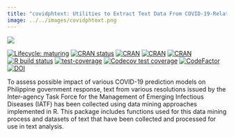 ```yaml
---
title: "covidphtext: Utilities to Extract Text Data From COVID-19-Related Resolutions and Policies From the Philippines"
image: ../../images/covidphtext.png
---
```


::: column-margin
[![](../../images/covidphtext.png)](https://panukatan.io/covidphtext/)
:::

[![Lifecycle: maturing](https://img.shields.io/badge/lifecycle-maturing-blue.svg)](https://www.tidyverse.org/lifecycle/#maturing)
[![CRAN status](https://www.r-pkg.org/badges/version/covidphtext)](https://CRAN.R-project.org/package=covidphtext)
[![CRAN](https://img.shields.io/cran/l/covidphtext.svg)](https://CRAN.R-project.org/package=covidphtext)
[![CRAN](http://cranlogs.r-pkg.org/badges/covidphtext)](https://CRAN.R-project.org/package=covidphtext)
[![CRAN](http://cranlogs.r-pkg.org/badges/grand-total/covidphtext)](https://CRAN.R-project.org/package=covidphtext)
[![R build status](https://github.com/como-ph/covidphtext/workflows/R-CMD-check/badge.svg)](https://github.com/como-ph/covidphtext/actions)
[![test-coverage](https://github.com/como-ph/covidphtext/workflows/test-coverage/badge.svg)](https://github.com/como-ph/covidphtext/actions?query=workflow%3Atest-coverage)
[![Codecov test coverage](https://codecov.io/gh/como-ph/covidphtext/branch/master/graph/badge.svg)](https://codecov.io/gh/como-ph/covidphtext?branch=master)
[![CodeFactor](https://www.codefactor.io/repository/github/como-ph/covidphtext/badge)](https://www.codefactor.io/repository/github/como-ph/covidphtext)
[![DOI](https://zenodo.org/badge/265376181.svg)](https://zenodo.org/badge/latestdoi/265376181)


To assess possible impact of various COVID-19 prediction models on Philippine government response, text from various resolutions issued by the Inter-agency Task Force for the Management of Emerging Infectious Diseases (IATF) has been collected using data mining approaches implemented in R. This package includes functions used for this data mining process and datasets of text that have been collected and processed for use in text analysis.

